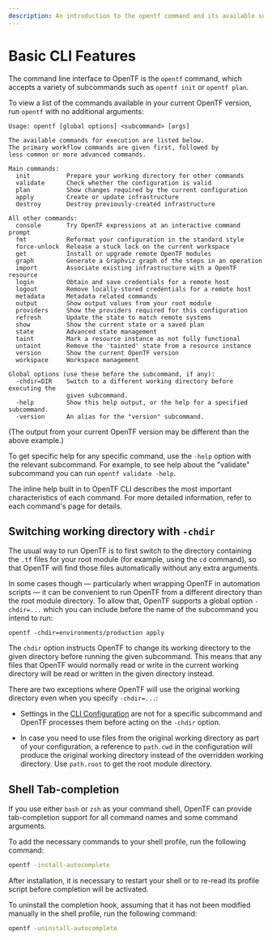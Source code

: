 ```yaml
---
description: An introduction to the opentf command and its available subcommands.
---
```


# Basic CLI Features

The command line interface to OpenTF is the `opentf` command, which
accepts a variety of subcommands such as `opentf init` or `opentf plan`.

To view a list of the commands available in your current OpenTF version,
run `opentf` with no additional arguments:

```text
Usage: opentf [global options] <subcommand> [args]

The available commands for execution are listed below.
The primary workflow commands are given first, followed by
less common or more advanced commands.

Main commands:
  init          Prepare your working directory for other commands
  validate      Check whether the configuration is valid
  plan          Show changes required by the current configuration
  apply         Create or update infrastructure
  destroy       Destroy previously-created infrastructure

All other commands:
  console       Try OpenTF expressions at an interactive command prompt
  fmt           Reformat your configuration in the standard style
  force-unlock  Release a stuck lock on the current workspace
  get           Install or upgrade remote OpenTF modules
  graph         Generate a Graphviz graph of the steps in an operation
  import        Associate existing infrastructure with a OpenTF resource
  login         Obtain and save credentials for a remote host
  logout        Remove locally-stored credentials for a remote host
  metadata      Metadata related commands
  output        Show output values from your root module
  providers     Show the providers required for this configuration
  refresh       Update the state to match remote systems
  show          Show the current state or a saved plan
  state         Advanced state management
  taint         Mark a resource instance as not fully functional
  untaint       Remove the 'tainted' state from a resource instance
  version       Show the current OpenTF version
  workspace     Workspace management

Global options (use these before the subcommand, if any):
  -chdir=DIR    Switch to a different working directory before executing the
                given subcommand.
  -help         Show this help output, or the help for a specified subcommand.
  -version      An alias for the "version" subcommand.
```

(The output from your current OpenTF version may be different than the
above example.)

To get specific help for any specific command, use the `-help` option with the
relevant subcommand. For example, to see help about the "validate" subcommand
you can run `opentf validate -help`.

The inline help built in to OpenTF CLI describes the most important
characteristics of each command. For more detailed information, refer to each
command's page for details.

## Switching working directory with `-chdir`

The usual way to run OpenTF is to first switch to the directory containing
the `.tf` files for your root module (for example, using the `cd` command), so
that OpenTF will find those files automatically without any extra arguments.

In some cases though — particularly when wrapping OpenTF in automation
scripts — it can be convenient to run OpenTF from a different directory than
the root module directory. To allow that, OpenTF supports a global option
`-chdir=...` which you can include before the name of the subcommand you intend
to run:

```
opentf -chdir=environments/production apply
```

The `chdir` option instructs OpenTF to change its working directory to the
given directory before running the given subcommand. This means that any files
that OpenTF would normally read or write in the current working directory
will be read or written in the given directory instead.

There are two exceptions where OpenTF will use the original working directory
even when you specify `-chdir=...`:

* Settings in the [CLI Configuration](/opentf/cli/config/config-file) are not for a specific
  subcommand and OpenTF processes them before acting on the `-chdir`
  option.

* In case you need to use files from the original working directory as part
  of your configuration, a reference to `path.cwd` in the configuration will
  produce the original working directory instead of the overridden working
  directory. Use `path.root` to get the root module directory.

## Shell Tab-completion

If you use either `bash` or `zsh` as your command shell, OpenTF can provide
tab-completion support for all command names and some command arguments.

To add the necessary commands to your shell profile, run the following command:

```bash
opentf -install-autocomplete
```

After installation, it is necessary to restart your shell or to re-read its
profile script before completion will be activated.

To uninstall the completion hook, assuming that it has not been modified
manually in the shell profile, run the following command:

```bash
opentf -uninstall-autocomplete
```

